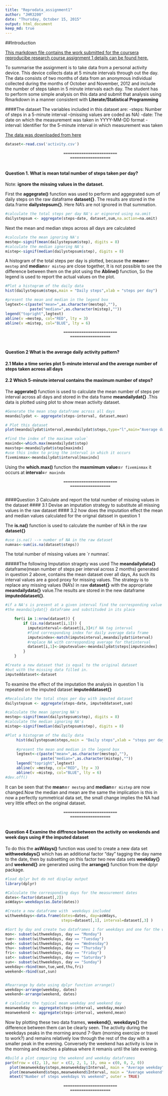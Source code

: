 ```yaml
---
title: "Reprodata_assignment1"
author: "JHR3200"
date: "Thursday, October 15, 2015"
output: html_document
keep_md: true
---
```

##Introduction

[This markdown file contains the work submitted for the coursera reproducibe research course assignment 1 details can be found here.](https://class.coursera.org/repdata-033/human_grading/view/courses/975146/assessments/3)

To summarise the assignment is to take data from a personal activity device. This device collects data at 5 minute intervals through out the day. The data consists of two months of data from an anonymous individual collected during the months of October and November, 2012 and include the number of steps taken in 5 minute intervals each day. The student has to perform some simple analysis on this data and submit that analysis using Rmarkdown in a manner consistent with **Literate/Statistical Programming**

####The dataset
The variables included in this dataset are:
-steps: Number of steps in a 5-minute interval
--(missing values are coded as NA)
-date: The date on which the measurement was taken in YYYY-MM-DD format
-interval: Identifier for the 5-minute interval in which measurement was taken

[The data was downloaded from here](https://d396qusza40orc.cloudfront.net/repdata%2Fdata%2Factivity.zip)

```r
dataset<-read.csv('activity.csv')
```

                              ========================
                                 ==================
      
#### Question 1. What is mean total number of steps taken per day?
Note: **ignore the missing values in the dataset.**


First the **aggegrate()** function was used to perform and aggegrated sum of daily steps on the raw dataframe **dataset{}**. The results are stored in the data.frame **dailystepsum{}**. Here NA's are not ignored in that summation.  

```r
#calculate the total steps per day NA's ar eignored using na.omit
dailystepsum <- aggregate(steps~date, dataset,sum,na.action=na.omit)
```

Next the mean and median steps across all days are calculated

```r
#calculate the mean ignoring NA's
mestep<-signif(mean(dailystepsum$step), digits = 8)
#calculate the median ignoring NA's
mistep<-signif(median(dailystepsum$step), digits = 8)
```

A histogram of the total steps per day is plotted, because the **mean=**`r mestep` and **median=**`r mistep` are close together, It is not possible to see the difference between them on the plot using the **Abline()** function, So the legend is used to report the actual values on the plot.

```r
#Plot a histogram of the daily data
hist(dailystepsum$steps,main = "Daily steps",xlab = "steps per day")

#present the mean and median in the legend box
legtext<-c(paste("mean=",as.character(mestep),""),
           paste("median=",as.character(mistep),""))
legend("topright",legtext)
abline(v =mestep, col="RED", lty = 3)
abline(v =mistep, col="BLUE", lty = 6)

```

                              ========================
                                 ==================
      
#### Question 2 What is the average daily activity pattern?
####    2.1  Make a time series plot  5-minute interval and the average number of           steps taken across all days
####    2.2	Which 5-minute interval contains the maximum number of steps?

The **aggerate()** function is used to calculate the mean number of steps per interval across all days and stored in the data frame **meandailydat{}** .This data is plotted using plot to show mean activity dataset. 

```r
#Generate the mean step dataframe across all days
meandailydat <- aggregate(steps~interval, dataset,mean)

# Plot this dataset
plot(meandailydat$interval,meandailydat$steps,type="l",main="Average daily activity")

#find the index of the maximum value`
maxindx<-which.max(meandailydat$step)
maxstep<-meandailydat$step[maxindx]
#use this index to pring the interval in which it occurs
fiveminmax<-meandailydat$interval[maxindx]
```

                         
Using the **which.max()** function the **maxmimum value=**`r fiveminmax` it occurs at **interval=**`r maxindx`

                              ========================
                                 ==================
                         
####Question 3 Calculate and report the total number of missing values in the dataset 
####    3.1 Devise an imputation strategy to substitute all missing values in the raw dataset
####    3.2 how does the imputation effect the mean and median values calculated for the orignal datsset in question 1 

The **is.na()** function is used to calculate the number of NA in the raw **dataset{}**
```r
#use is.na() --> number of NA in the raw dataset
numnas<-sum(is.na(dataset$steps))
```
The total number of missing values are `r numnas'.
 
#####The following Imputation stragety was used
The **meandailydata{}** dataframe(mean number of steps per interval across 2 months)
generated in question 2 above, contains the mean dataset over all days, As such its interval values are a good proxy for missing values. The strategy is to replace any missing values (NA's) in raw **dataset{}** with the appropriate **meandailydata{}** value.The results are stored in the new dataframe **imputeddataset{}**.

```r
#if a NA's is present at a given interval find the corresponding value from
#the meandailydat{} dataframe and substituded in its place

    for(i in 1:nrow(dataset)) {    
        if (is.na(dataset[i,1])) {        
          imputeinterval<-dataset[i,3]#if NA tag interval
          #find corresponding index for daily average data frame
          imputeindex<-match(imputeinterval,meandailydat$interval)
          #replace NA with corresponding average for thatinterval 
          dataset[i,1]<-imputevalue<-meandailydat$steps[imputeindex]
        }             
    }

#Create a new dataset that is equal to the original dataset
#but with the missing data filled in.
imputeddataset<-dataset
```

To examine the effect of the imputation the analysis in question 1 is repeated on the imputed dataset **imputeddataset{}**

```r
#Recalculate the total steps per day with imputed dataset
dailystepsum <- aggregate(steps~date, imputeddataset,sum)

#calculate the mean ignoring NA's
mestep<-signif(mean(dailystepsum$step), digits = 8)
#calculate the median ignoring NA's
mistep<-signif(median(dailystepsum$step), digits = 8)

#Plot a histogram of the daily data
     hist(dailystepsum$steps,main = "Daily steps",xlab = "steps per day")
     
     #present the mean and median in the legend box
     legtext<-c(paste("mean=",as.character(mestep),""),
                paste("median=",as.character(mistep),""))
     legend("topright",legtext)
     abline(v =mestep, col="RED", lty = 3)
     abline(v =mistep, col="BLUE", lty = 6)
#dev.off()
```

It can be seen that the **mean=**`r mestep` and **median=**`r mistep` are now changed.Now the median and mean are the same the implication is this in now a perfectly symmetrical data set, the small change implies the NA had very little effect on the original dataset. 

                              ========================
                                 ==================
      
#### Question 4 Examine the diffrence between the activity on weekends and week days using # the imputed dataset

To do this the **asWdays()** function was used to create a new data set **withweekdays{}** which has an additional factor "day" tagging the day name to the date, then by subsetting on this factor two new data sets **weekday{}** and **weekend{}** are generated using the **arrange()** function from the dplyr package. 

```r
#load dplyr but do not display output
library(dplyr)
```

```r
#Calculate the corresponding days for the measurement dates
dates<-factor(dataset[,2])
asWdays<-weekdays(as.Date(dates))

#Create a new dataframe with  weekdays included
withweekdays<-data.frame(dates=dates, day=asWdays, 
                         steps=dataset[,1], interval=dataset[,3] )

#Sort by day and create two dataframes 1 for weekdays and one for the weekend
mon<- subset(withweekdays, day == "Monday")
tue<- subset(withweekdays, day == "Tuesday")
wed<- subset(withweekdays, day == "Wednesday")
thu<- subset(withweekdays, day == "Thursday")
fri<- subset(withweekdays, day == "Friday")
sat<- subset(withweekdays, day == "Saturday")
sun<- subset(withweekdays, day == "Sunday")
weekday<-rbind(mon,tue,wed,thu,fri)
weekend<-rbind(sat,sun)


#Rearrange by date using dplyr function arrange() 
weekday<-arrange(weekday, dates)
weekend<-arrange(weekend, dates)

# calculate the typical mean weekday and weekend day 
meanweekday <- aggregate(steps~interval, weekday,mean)
meanweekend <- aggregate(steps~interval, weekend,mean)
```

Now by plotting these two data frames, **weekend{}**, **weekdays{}** the difference between them can be clearly seen. The activity during the weekdays peaks in the morning around 7-9am (morning exercize or travel to work?) and remains relatively low through the rest of the day with a smaller peak in the evening. Conversely the weekend has activity is low in the morning and reaches a plateua where it remanis until the late evening.

```r
#Build a plot comparing the weekend and weekday dataframes
par(mfrow = c(2, 1), mar = c(2, 2, 1, 1), oma = c(0, 0, 2, 0))
  plot(meanweekday$steps,meanweekday$Interval, main = "Average weekday",type="l")
  plot(meanweekend$steps,meanweekend$Interval, main = "Average weekend",type="l")
  mtext("Number of steps weekdays Vs weekend", outer = TRUE)
```

                              ========================
                                 ==================
      